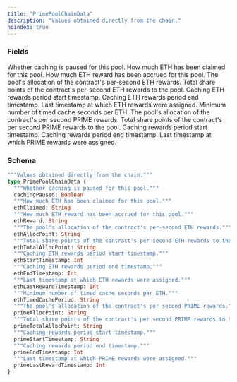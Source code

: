 ```yaml
---
title: "PrimePoolChainData"
description: "Values obtained directly from the chain."
noindex: true
---
```


### Fields

<ResponseField name="cachingPaused" type="Boolean">
  Whether caching is paused for this pool.
</ResponseField>

<ResponseField name="ethClaimed" type="String">
  How much ETH has been claimed for this pool.
</ResponseField>

<ResponseField name="ethReward" type="String">
  How much ETH reward has been accrued for this pool.
</ResponseField>

<ResponseField name="ethAllocPoint" type="String">
  The pool's allocation of the contract's per-second ETH rewards.
</ResponseField>

<ResponseField name="ethTotalAllocPoint" type="String">
  Total share points of the contract's per-second ETH rewards to the pool.
</ResponseField>

<ResponseField name="ethStartTimestamp" type="Int">
  Caching ETH rewards period start timestamp.
</ResponseField>

<ResponseField name="ethEndTimestamp" type="Int">
  Caching ETH rewards period end timestamp.
</ResponseField>

<ResponseField name="ethLastRewardTimestamp" type="Int">
  Last timestamp at which ETH rewards were assigned.
</ResponseField>

<ResponseField name="ethTimedCachePeriod" type="String">
  Minimum number of timed cache seconds per ETH.
</ResponseField>

<ResponseField name="primeAllocPoint" type="String">
  The pool's allocation of the contract's per second PRIME rewards.
</ResponseField>

<ResponseField name="primeTotalAllocPoint" type="String">
  Total share points of the contract's per second PRIME rewards to the pool.
</ResponseField>

<ResponseField name="primeStartTimestamp" type="String">
  Caching rewards period start timestamp.
</ResponseField>

<ResponseField name="primeEndTimestamp" type="Int">
  Caching rewards period end timestamp.
</ResponseField>

<ResponseField name="primeLastRewardTimestamp" type="Int">
  Last timestamp at which PRIME rewards were assigned.
</ResponseField>

### Schema


```graphql 
"""Values obtained directly from the chain."""
type PrimePoolChainData {
  """Whether caching is paused for this pool."""
  cachingPaused: Boolean
  """How much ETH has been claimed for this pool."""
  ethClaimed: String
  """How much ETH reward has been accrued for this pool."""
  ethReward: String
  """The pool's allocation of the contract's per-second ETH rewards."""
  ethAllocPoint: String
  """Total share points of the contract's per-second ETH rewards to the pool."""
  ethTotalAllocPoint: String
  """Caching ETH rewards period start timestamp."""
  ethStartTimestamp: Int
  """Caching ETH rewards period end timestamp."""
  ethEndTimestamp: Int
  """Last timestamp at which ETH rewards were assigned."""
  ethLastRewardTimestamp: Int
  """Minimum number of timed cache seconds per ETH."""
  ethTimedCachePeriod: String
  """The pool's allocation of the contract's per second PRIME rewards."""
  primeAllocPoint: String
  """Total share points of the contract's per second PRIME rewards to the pool."""
  primeTotalAllocPoint: String
  """Caching rewards period start timestamp."""
  primeStartTimestamp: String
  """Caching rewards period end timestamp."""
  primeEndTimestamp: Int
  """Last timestamp at which PRIME rewards were assigned."""
  primeLastRewardTimestamp: Int
}
```
